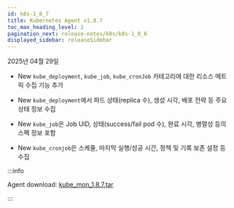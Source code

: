 ```yaml
---
id: k8s-1_8_7
title: Kubernetes Agent v1.8.7
toc_max_heading_level: 2
pagination_next: release-notes/k8s/k8s-1_8_6
displayed_sidebar: releaseSidebar
---
```


2025년 04월 29일

- <Status priority='1'>New</Status> `kube_deployment`, `kube_job`, `kube_cronJob` 카테고리에 대한 리소스 메트릭 수집 기능 추가

- <Status priority='1'>New</Status> `kube_deployment`에서 파드 상태(replica 수), 생성 시각, 배포 전략 등 주요 상태 정보 수집

- <Status priority='1'>New</Status> `kube_job`은 Job UID, 상태(success/fail pod 수), 완료 시각, 병렬성 등의 스펙 정보 포함

- <Status priority='1'>New</Status> `kube_cronjob`은 스케줄, 마지막 실행/성공 시간, 정책 및 기록 보존 설정 등 수집

:::info

Agent download: [kube_mon_1.8.7.tar](https://repo.whatap.io/docker/kube_mon_1.8.7.tar)

:::